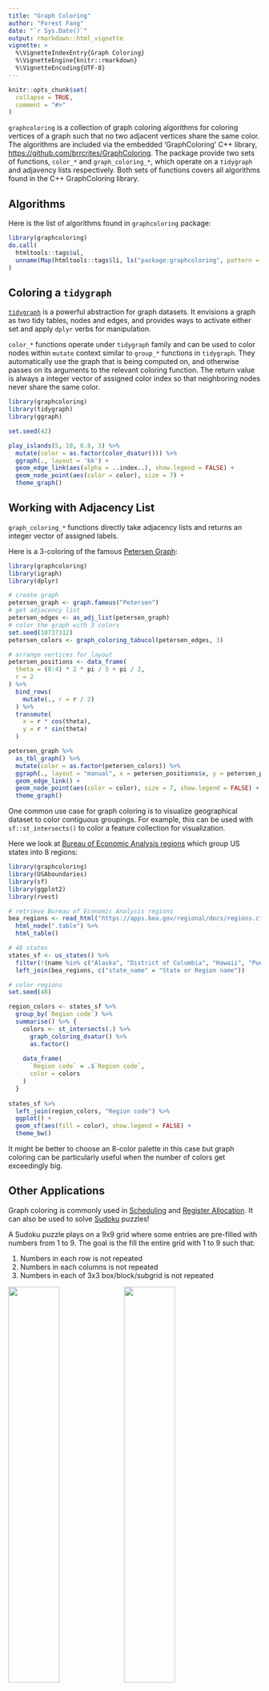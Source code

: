 ```yaml
---
title: "Graph Coloring"
author: "Forest Fang"
date: "`r Sys.Date()`"
output: rmarkdown::html_vignette
vignette: >
  %\VignetteIndexEntry{Graph Coloring}
  %\VignetteEngine{knitr::rmarkdown}
  %\VignetteEncoding{UTF-8}
---
```


```r
knitr::opts_chunk$set(
  collapse = TRUE,
  comment = "#>"
)
```

`graphcoloring` is a collection of graph coloring algorithms for coloring vertices of a graph such that no two adjacent vertices share the same color. The algorithms
are included via the embedded 'GraphColoring' C++ library, <https://github.com/brrcrites/GraphColoring>. The package provide two sets of functions, `color_*` and `graph_coloring_*`, which operate on a `tidygraph` and adjavency lists respectively. Both sets of functions covers all algorithms found in the C++ GraphColoring library.

## Algorithms

Here is the list of algorithms found in `graphcoloring` package:

```r
library(graphcoloring)
do.call(
  htmltools::tags$ul,
  unname(Map(htmltools::tags$li, ls("package:graphcoloring", pattern = "^graph_coloring_")))
)
```


## Coloring a `tidygraph`

[`tidygraph`](https://github.com/thomasp85/tidygraph) is a powerful abstraction for graph datasets. It envisions a graph as two tidy tables, nodes and edges, and provides ways to activate either set and apply `dplyr` verbs for manipulation.

`color_*` functions operate under `tidygraph` family and can be used to color nodes within `mutate` context similar to `group_*` functions in `tidygraph`.
They automatically use the graph that is being computed on, and otherwise passes on its arguments to the relevant coloring function. The return value is always
 a integer vector of assigned color index so that neighboring nodes never share the same color.

```r
library(graphcoloring)
library(tidygraph)
library(ggraph)

set.seed(42)

play_islands(5, 10, 0.8, 3) %>%
  mutate(color = as.factor(color_dsatur())) %>%
  ggraph(., layout = 'kk') +
  geom_edge_link(aes(alpha = ..index..), show.legend = FALSE) +
  geom_node_point(aes(color = color), size = 7) +
  theme_graph()
```

## Working with Adjacency List

`graph_coloring_*` functions directly take adjacency lists and returns an integer vector of assigned labels.

Here is a 3-coloring of the famous [Petersen Graph](https://en.wikipedia.org/wiki/Petersen_graph):

```r
library(graphcoloring)
library(igraph)
library(dplyr)

# create graph
petersen_graph <- graph.famous("Petersen")
# get adjacency list
petersen_edges <- as_adj_list(petersen_graph)
# color the graph with 3 colors
set.seed(10737312)
petersen_colors <- graph_coloring_tabucol(petersen_edges, 3)

# arrange vertices for layout
petersen_positions <- data_frame(
  theta = (0:4) * 2 * pi / 5 + pi / 2,
  r = 2
) %>%
  bind_rows(
    mutate(., r = r / 2)
  ) %>%
  transmute(
    x = r * cos(theta),
    y = r * sin(theta)
  )

petersen_graph %>%
  as_tbl_graph() %>%
  mutate(color = as.factor(petersen_colors)) %>%
  ggraph(., layout = "manual", x = petersen_positions$x, y = petersen_positions$y) +
  geom_edge_link() +
  geom_node_point(aes(color = color), size = 7, show.legend = FALSE) +
  theme_graph()
```

One common use case for graph coloring is to visualize geographical dataset to color contiguous groupings.
For example, this can be used with `sf::st_intersects()` to color a feature collection for visualization.

Here we look at [Bureau of Economic Analysis regions](https://en.wikipedia.org/wiki/List_of_regions_of_the_United_States#/media/File:BEA_regions.png) which group
US states into 8 regions:
```r
library(graphcoloring)
library(USAboundaries)
library(sf)
library(ggplot2)
library(rvest)

# retrieve Bureau of Economic Analysis regions
bea_regions <- read_html("https://apps.bea.gov/regional/docs/regions.cfm") %>%
  html_node(".table") %>%
  html_table()

# 48 states
states_sf <- us_states() %>%  
  filter(!(name %in% c("Alaska", "District of Columbia", "Hawaii", "Puerto Rico"))) %>%
  left_join(bea_regions, c("state_name" = "State or Region name"))

# color regions
set.seed(48)

region_colors <- states_sf %>%
  group_by(`Region code`) %>%
  summarise() %>% {
    colors <- st_intersects(.) %>%
      graph_coloring_dsatur() %>%
      as.factor()
    
    data_frame(
      `Region code` = .$`Region code`,
      color = colors
    )
  }
  
states_sf %>%
  left_join(region_colors, "Region code") %>%
  ggplot() +
  geom_sf(aes(fill = color), show.legend = FALSE) +
  theme_bw()
```

It might be better to choose an 8-color palette in this case but graph coloring can be particularly useful when the number of colors get exceedingly big.

## Other Applications

Graph coloring is commonly used in [Scheduling](https://en.wikipedia.org/wiki/Graph_coloring#Scheduling) and [Register Allocation](https://en.wikipedia.org/wiki/Graph_coloring#Register_allocation). It can also be used to solve [Sudoku](http://www.cs.kent.edu/~dragan/ST-Spring2016/SudokuGC.pdf) puzzles!

A Sudoku puzzle plays on a 9x9 grid where some entries are pre-filled with numbers from 1 to 9. The goal is the fill the entire grid with 1 to 9 such that:

1. Numbers in each row is not repeated
1. Numbers in each columns is not repeated
1. Numbers in each of 3x3 box/block/subgrid is not repeated
 
![](https://upload.wikimedia.org/wikipedia/commons/thumb/e/e0/Sudoku_Puzzle_by_L2G-20050714_standardized_layout.svg/361px-Sudoku_Puzzle_by_L2G-20050714_standardized_layout.svg.png){width=45%}
![](https://upload.wikimedia.org/wikipedia/commons/1/12/Sudoku_Puzzle_by_L2G-20050714_solution_standardized_layout.svg){width=45%}

A Sudoku puzzle can be converted into a graph by modeling the 9x9 cells into 81 vertices where a pair of vertices are connected if and only if they are on the same row, column, or 3x3 block. Each valid Sudoku solution is therefore a 9-coloring of the Sudoku graph.

```r
sudoku_graph <- function(n) {
  sudoku_nodes <- 
    tidyr::crossing(
      row = 1:(n * n),
      col = 1:(n * n)
    ) %>%
    mutate(
      id = row_number(),
      block = ceiling(row / n) * n + ceiling(col / n) - n
    )
  
  complete_subgraph <- function(nodes, var) {
    var <- enquo(var)
    
    nodes %>%
      group_by(!!var) %>%
      do(tidyr::crossing(from = .$id, to = .$id)) %>%
      ungroup() %>%
      select(from, to) %>%
      filter(from > to)
  }
  
  sudoku_edges <-
    bind_rows(
      complete_subgraph(sudoku_nodes, row),
      complete_subgraph(sudoku_nodes, col),
      complete_subgraph(sudoku_nodes, block),
    )
  
  create_empty(0) %>%
    bind_nodes(sudoku_nodes) %>%
    bind_edges(sudoku_edges)
}
```


```r
generate_sudoku <- function(n, seed) {
  set.seed(seed)
  
  sudoku_graph(n) %>%
    mutate(color = as.factor(color_tabucol(4))) %>%
    ggraph(., layout = "grid") +
    geom_edge_link() +
    geom_node_point(aes(color = color), size = 7, show.legend = TRUE) +
    theme_graph() +
    theme(legend.position = "bottom")
}

generate_sudoku(2, 432)
generate_sudoku(2, 45)
```

